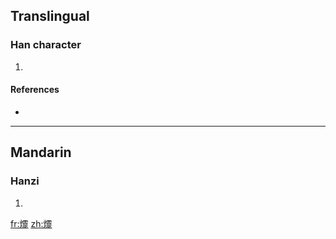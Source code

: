 ==Translingual==

===Han character===
{{Han char|rn=86|rad=火|as=24|sn=28|four=9181<sub>4</sub>|canj=火一月人 (FMBO), X火一月人 (XFMBO)}}

# {{defn|Han|sort=火24}}

====References====
* {{Han ref|kx=0688.180|dkj=19644|dj=1101.040|hdz=32250.250|uh=7227|ud=29223|bh=F9BC|bd=63932}}

----

==Mandarin==

===Hanzi===
{{cmn-hanzi|pin=[[líng]] ([[ling2]])|wg=ling<sup>2</sup>}}

# {{defn|Mandarin|sort=火24}}

[[fr:爧]]
[[zh:爧]]